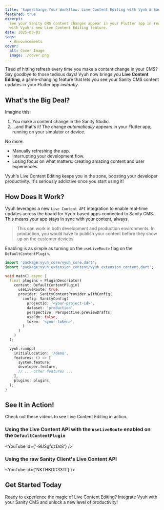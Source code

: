 ```yaml
---
title: 'Supercharge Your Workflow: Live Content Editing with Vyuh & Sanity!'
featured: true
excerpt:
  See your Sanity CMS content changes appear in your Flutter app in real-time
  with Vyuh's new Live Content Editing feature.
date: 2025-03-01
tags:
  - Announcements
cover:
  alt: Cover Image
  image: ./cover.png
---
```



Tired of hitting refresh every time you make a content change in your CMS? Say
goodbye to those tedious days! Vyuh now brings you **Live Content Editing**, a
game-changing feature that lets you see your Sanity CMS content updates in your
Flutter app _instantly_.

## What's the Big Deal?

Imagine this:

1.  You make a content change in the Sanity Studio.
2.  ...and that's it! The change _automatically_ appears in your Flutter app,
    running on your simulator or device.

No more:

- Manually refreshing the app.
- Interrupting your development flow.
- Losing focus on what matters: creating amazing content and user experiences.

Vyuh's Live Content Editing keeps you in the zone, boosting your developer
productivity. It's seriously addictive once you start using it!

## How Does It Work?

Vyuh leverages a new `Live Content API` integration to enable real-time updates
across the board for Vyuh-based apps connected to Sanity CMS. This means your
app stays in sync with your content, always.

> This can work in both development and production environments. In production,
> you would have to publish your content before they show up on the customer
> devices.

Enabling is as simple as turning on the `useLiveRoute` flag on the
`DefaultContentPlugin`.

```dart {6} title="main.dart"
import 'package:vyuh_core/vyuh_core.dart';
import 'package:vyuh_extension_content/vyuh_extension_content.dart';

void main() async {
  final plugins = PluginDescriptor(
    content: DefaultContentPlugin(
      useLiveRoute: true,
      provider: SanityContentProvider.withConfig(
        config: SanityConfig(
          projectId: '<your-project-id>',
          dataset: 'production',
          perspective: Perspective.previewDrafts,
          useCdn: false,
          token: '<your-token>',
        )
      )
    )
  );

  vyuh.runApp(
    initialLocation: '/demo',
    features: () => [
      system.feature,
      developer.feature,
      // ... other features ...
    ],
    plugins: plugins,
  );
}

```

## See It in Action!

Check out these videos to see Live Content Editing in action.

### Using the Live Content API with the `useLiveRoute` enabled on the `DefaultContentPlugin`

<YouTube id={'-9USgfqzDs8'} />

### Using the raw Sanity Client's Live Content API

<YouTube id={'NKTHKDD33TI'} />

## Get Started Today

Ready to experience the magic of Live Content Editing? Integrate Vyuh with your
Sanity CMS and unlock a new level of productivity!
